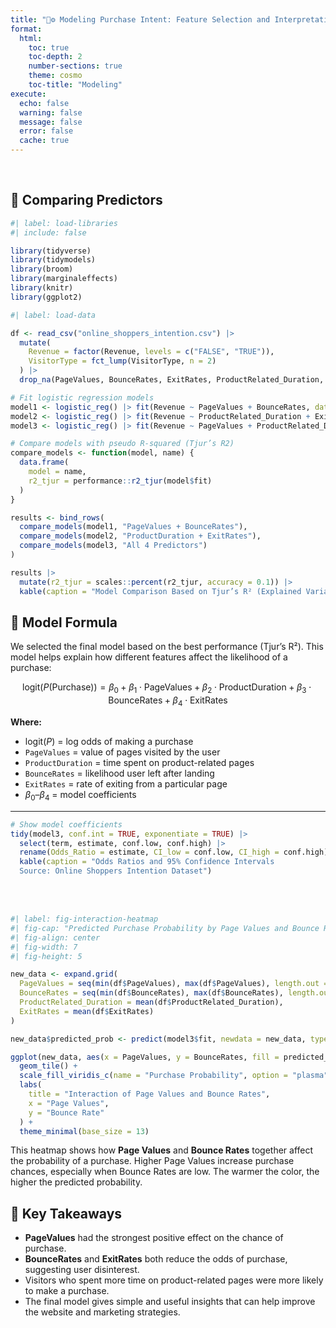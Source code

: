 ```yaml
---
title: "🧮⚙️ Modeling Purchase Intent: Feature Selection and Interpretation"
format: 
  html:
    toc: true
    toc-depth: 2
    number-sections: true
    theme: cosmo
    toc-title: "Modeling"
execute:
  echo: false
  warning: false
  message: false
  error: false
  cache: true
---
```


<br>

## 🧪 Comparing Predictors

```r
#| label: load-libraries
#| include: false

library(tidyverse)
library(tidymodels)
library(broom)
library(marginaleffects)
library(knitr)
library(ggplot2)
```

```r
#| label: load-data

df <- read_csv("online_shoppers_intention.csv") |>
  mutate(
    Revenue = factor(Revenue, levels = c("FALSE", "TRUE")),
    VisitorType = fct_lump(VisitorType, n = 2)
  ) |>
  drop_na(PageValues, BounceRates, ExitRates, ProductRelated_Duration, Revenue)

```

```r
# Fit logistic regression models
model1 <- logistic_reg() |> fit(Revenue ~ PageValues + BounceRates, data = df)
model2 <- logistic_reg() |> fit(Revenue ~ ProductRelated_Duration + ExitRates, data = df)
model3 <- logistic_reg() |> fit(Revenue ~ PageValues + ProductRelated_Duration + ExitRates + BounceRates, data = df)

# Compare models with pseudo R-squared (Tjur’s R2)
compare_models <- function(model, name) {
  data.frame(
    model = name,
    r2_tjur = performance::r2_tjur(model$fit)
  )
}

results <- bind_rows(
  compare_models(model1, "PageValues + BounceRates"),
  compare_models(model2, "ProductDuration + ExitRates"),
  compare_models(model3, "All 4 Predictors")
)

results |>
  mutate(r2_tjur = scales::percent(r2_tjur, accuracy = 0.1)) |>
  kable(caption = "Model Comparison Based on Tjur’s R² (Explained Variance)")

```

## 📐 Model Formula

We selected the final model based on the best performance (Tjur’s R²). This model helps explain how different features affect the likelihood of a purchase:

$$
\text{logit}(P(\text{Purchase})) = \beta_0 + \beta_1 \cdot \text{PageValues} + \beta_2 \cdot \text{ProductDuration} + \beta_3 \cdot \text{BounceRates} + \beta_4 \cdot \text{ExitRates}
$$

**Where:**

- $\text{logit}(P)$ = log odds of making a purchase  
- `PageValues` = value of pages visited by the user  
- `ProductDuration` = time spent on product-related pages  
- `BounceRates` = likelihood user left after landing  
- `ExitRates` = rate of exiting from a particular page  
- $\beta_0$–$\beta_4$ = model coefficients

---

```r
# Show model coefficients
tidy(model3, conf.int = TRUE, exponentiate = TRUE) |> 
  select(term, estimate, conf.low, conf.high) |>
  rename(Odds_Ratio = estimate, CI_low = conf.low, CI_high = conf.high) |>
  kable(caption = "Odds Ratios and 95% Confidence Intervals  
  Source: Online Shoppers Intention Dataset")

```

<br>
<br>

```r
#| label: fig-interaction-heatmap
#| fig-cap: "Predicted Purchase Probability by Page Values and Bounce Rates"
#| fig-align: center
#| fig-width: 7
#| fig-height: 5

new_data <- expand.grid(
  PageValues = seq(min(df$PageValues), max(df$PageValues), length.out = 100),
  BounceRates = seq(min(df$BounceRates), max(df$BounceRates), length.out = 100),
  ProductRelated_Duration = mean(df$ProductRelated_Duration),
  ExitRates = mean(df$ExitRates)
)

new_data$predicted_prob <- predict(model3$fit, newdata = new_data, type = "response")

ggplot(new_data, aes(x = PageValues, y = BounceRates, fill = predicted_prob)) +
  geom_tile() +
  scale_fill_viridis_c(name = "Purchase Probability", option = "plasma") +
  labs(
    title = "Interaction of Page Values and Bounce Rates",
    x = "Page Values",
    y = "Bounce Rate"
  ) +
  theme_minimal(base_size = 13)

```
This heatmap shows how **Page Values** and **Bounce Rates** together affect the probability of a purchase. Higher Page Values increase purchase chances, especially when Bounce Rates are low. The warmer the color, the higher the predicted probability.

## 📌 Key Takeaways

- **PageValues** had the strongest positive effect on the chance of purchase.
- **BounceRates** and **ExitRates** both reduce the odds of purchase, suggesting user disinterest.
- Visitors who spent more time on product-related pages were more likely to make a purchase.
- The final model gives simple and useful insights that can help improve the website and marketing strategies.
